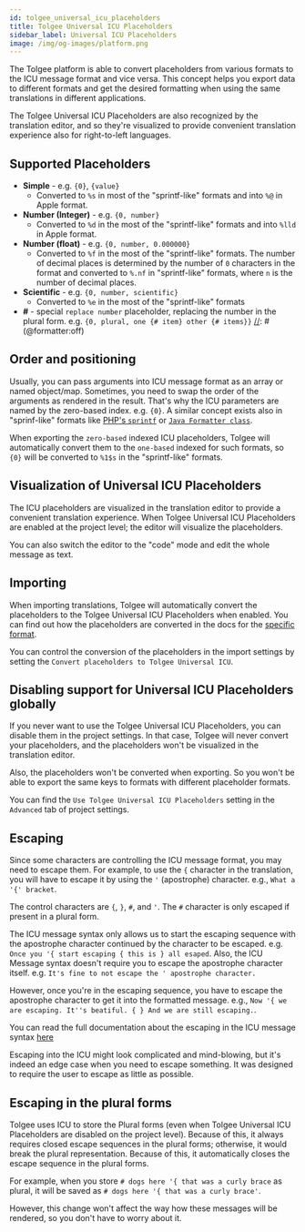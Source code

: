 ```yaml
---
id: tolgee_universal_icu_placeholders
title: Tolgee Universal ICU Placeholders
sidebar_label: Universal ICU Placeholders
image: /img/og-images/platform.png
---
```


The Tolgee platform is able to convert placeholders from various formats to the ICU message format and vice versa.
This concept helps you export data to different formats and get the desired formatting when using the
same translations in different applications.

The Tolgee Universal ICU Placeholders are also recognized by the translation editor, and so they're visualized to
provide convenient translation experience also for right-to-left languages.

## Supported Placeholders

[//]: # (@formatter:off)
- **Simple** - e.g. `{0}`, `{value}`
  - Converted to `%s` in most of the "sprintf-like" formats and into `%@` in Apple format.
- **Number (Integer)** - e.g. `{0, number}`
  - Converted to `%d` in the most of the "sprintf-like" formats and into `%lld` in Apple format.
- **Number (float)** - e.g. `{0, number, 0.000000}`
  - Converted to `%f` in the most of the "sprintf-like" formats. The number of decimal places is determined by the number
  of `0` characters in the format and converted to `%.nf` in "sprintf-like" formats, where `n` is the number of decimal places.
- **Scientific** - e.g. `{0, number, scientific}`
  - Converted to `%e` in the most of the "sprintf-like" formats
- **#** - special `replace number` placeholder, replacing the number in the plural form. e.g.
 `{0, plural, one {# item} other {# items}}`
[//]: # (@formatter:off)

## Order and positioning
Usually, you can pass arguments into ICU message format as an array or named object/map. Sometimes, you need to swap the
order of the arguments as rendered in the result. That's why the ICU parameters are named by the zero-based index. e.g. `{0}`.
A similar concept exists also in "sprinf-like" formats like
[PHP's `sprintf`](https://www.php.net/manual/en/function.sprintf.php) or
[`Java Formatter class`](https://docs.oracle.com/javase/8/docs/api/java/util/Formatter.html).

When exporting the `zero-based` indexed ICU placeholders, Tolgee will automatically convert them to the
`one-based` indexed for such formats, so `{0}` will be converted to `%1$s` in the "sprintf-like" formats.

## Visualization of Universal ICU Placeholders
The ICU placeholders are visualized in the translation editor to provide a convenient translation experience. When Tolgee
Universal ICU Placeholders are enabled at the project level; the editor will visualize the placeholders.


<ScreenshotWrapper src="/img/docs/platform/icu_placeholders/icu_placeholder_visualization.webp"
                   alt= "Visualized ICU placeholders"/>

You can also switch the editor to the "code" mode and edit the whole message as text.

<ScreenshotWrapper src="/img/docs/platform/icu_placeholders/icu_placeholder_code.webp" alt="ICU placeholders as code" />

## Importing

When importing translations, Tolgee will automatically convert the placeholders to the Tolgee Universal ICU Placeholders
when enabled. You can find out how the placeholders are converted in the docs for the [specific format](../formats/index.mdx).

You can control the conversion of the placeholders in the import settings by setting the `Convert placeholders to Tolgee Universal ICU`.

<ScreenshotWrapper src="/img/docs/platform/icu_placeholders/import_controls.webp" alt="Import controls" />

## Disabling support for Universal ICU Placeholders globally

If you never want to use the Tolgee Universal ICU Placeholders, you can disable them in the project settings. In that case,
Tolgee will never convert your placeholders, and the placeholders won't be visualized in the translation editor.

Also, the placeholders won't be converted when exporting. So you won't be able to export the same keys to
formats with different placeholder formats.

You can find the `Use Tolgee Universal ICU Placeholders` setting in the `Advanced` tab of project settings.

<ScreenshotWrapper src="/img/docs/platform/icu_placeholders/disabling_icu_placeholders.webp"
                   alt= "Disabling ICU placeholders"/>

## Escaping
Since some characters are controlling the ICU message format, you may need to escape them. For example, to use the `{`
character in the translation, you will have to escape it by using the `'` (apostrophe) character. e.g., `What a '{' bracket`.

The control characters are `{`, `}`, `#`, and `'`. The `#` character is only escaped if present in a plural form.

The ICU message syntax only allows us to start the escaping sequence with the apostrophe character continued by the character
to be escaped. e.g. `Once you '{ start escaping { this is } all esaped`. Also, the ICU Message syntax doesn't require
you to escape the apostrophe character itself. e.g. `It's fine to not escape the ' apostrophe character.`

However, once you're in the escaping sequence, you have to escape the apostrophe character to get it into the
formatted message. e.g., `Now '{ we are escaping. It''s beatiful. { } And we are still escaping.`.

You can read the full documentation about the escaping in the ICU message syntax
[here](https://unicode-org.github.io/icu/userguide/format_parse/messages/#quotingescaping)

Escaping into the ICU might look complicated and mind-blowing, but it's indeed an edge case when you need to escape
something. It was designed to require the user to escape as little as possible.

## Escaping in the plural forms
Tolgee uses ICU to store the Plural forms (even when Tolgee Universal ICU Placeholders are disabled on the project level).
Because of this, it always requires closed escape sequences in the plural forms; otherwise, it would break the plural
representation. Because of this, it automatically closes the escape sequence in the plural forms.

For example, when you store `# dogs here '{ that was a curly brace` as plural, it will be saved as
`# dogs here '{ that was a curly brace'`.

However, this change won't affect the way how these messages will be rendered, so you don't have to worry about it.
